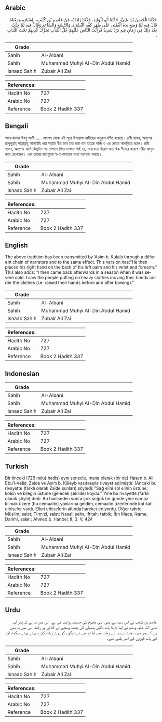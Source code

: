 ## Arabic


<div dir="rtl" lang="ar" style={{fontSize:'larger',backgroundColor:'#f8f9fa',padding:20}}>
حَدَّثَنَا الْحَسَنُ بْنُ عَلِيٍّ، حَدَّثَنَا أَبُو الْوَلِيدِ، حَدَّثَنَا زَائِدَةُ، عَنْ عَاصِمِ بْنِ كُلَيْبٍ، بِإِسْنَادِهِ وَمَعْنَاهُ قَالَ فِيهِ ثُمَّ وَضَعَ يَدَهُ الْيُمْنَى عَلَى ظَهْرِ كَفِّهِ الْيُسْرَى وَالرُّسْغِ وَالسَّاعِدِ وَقَالَ فِيهِ ثُمَّ جِئْتُ بَعْدَ ذَلِكَ فِي زَمَانٍ فِيهِ بَرْدٌ شَدِيدٌ فَرَأَيْتُ النَّاسَ عَلَيْهِمْ جُلُّ الثِّيَابِ تَحَرَّكُ أَيْدِيهِمْ تَحْتَ الثِّيَابِ ‏.‏
</div>
<div style={{backgroundColor:'#f8f9fa',padding:20, marginBottom: 10}}><table> <thead> <tr> <th>Grade</th> <th></th> </tr> </thead> <tbody> <tr><td>Sahih</td><td>Al-Albani</td></tr><tr><td>Sahih</td><td>Muhammad Muhyi Al-Din Abdul Hamid</td></tr><tr><td>Isnaad Sahih</td><td>Zubair Ali Zai</td></tr></tbody></table><table> <thead> <tr> <th>References:</th> <th></th> </tr> </thead> <tbody><tr><td>Hadith No</td><td>727</td></tr><tr><td>Arabic No</td><td>727</td></tr><tr><td>Reference</td><td>Book 2 Hadith 337</td></tr></tbody></table></div>

## Bengali


<div dir="ltr" lang="bn" style={{fontSize:'larger',backgroundColor:'#f8f9fa',padding:20}}>
আল-হাসান ইবনু আলী ..... আসেম থেকে এই সূত্রে উপরোক্ত হাদীছের অনুরূপ বর্ণিত হয়েছে। রাবী বলেন, অতঃপর রাসূলুল্লাহ্ সাল্লাল্লাহু আলাইহি ওয়া সাল্লাম স্বীয় ডান হাত দ্বারা বাম হাতের কব্জি ও এর জোরে আকড়িয়ে ধরেন। রাবী বলেন, অতঃপর আমি কিছুদিন পর সেখানে গিয়ে দেখতে পাই যে, সাহাবায়ে কিরাম অত্যধিক শীতের কারণে শরীর আবৃত করে রেখেছেন। এবং তাদের হাতগুলো স্ব-স্ব কাপড়ের মধ্যে নড়াচড়া করছে।
</div>
<div style={{backgroundColor:'#f8f9fa',padding:20, marginBottom: 10}}><table> <thead> <tr> <th>Grade</th> <th></th> </tr> </thead> <tbody> <tr><td>Sahih</td><td>Al-Albani</td></tr><tr><td>Sahih</td><td>Muhammad Muhyi Al-Din Abdul Hamid</td></tr><tr><td>Isnaad Sahih</td><td>Zubair Ali Zai</td></tr></tbody></table><table> <thead> <tr> <th>References:</th> <th></th> </tr> </thead> <tbody><tr><td>Hadith No</td><td>727</td></tr><tr><td>Arabic No</td><td>727</td></tr><tr><td>Reference</td><td>Book 2 Hadith 337</td></tr></tbody></table></div>

## English


<div dir="ltr" lang="en" style={{fontSize:'larger',backgroundColor:'#f8f9fa',padding:20}}>
The above tradition has been transmitted by ‘Asim b. Kulaib through a different chain of narrators and to the same effect. This version has:“He then placed his right hand on the back of his left palm and his wrist and forearm.” This also adds: “I then came back afterwards in a season when it was severe cold. I saw the people putting on heavy clothes moving their hands under the clothes (i.e. raised their hands before and after bowing).”
</div>
<div style={{backgroundColor:'#f8f9fa',padding:20, marginBottom: 10}}><table> <thead> <tr> <th>Grade</th> <th></th> </tr> </thead> <tbody> <tr><td>Sahih</td><td>Al-Albani</td></tr><tr><td>Sahih</td><td>Muhammad Muhyi Al-Din Abdul Hamid</td></tr><tr><td>Isnaad Sahih</td><td>Zubair Ali Zai</td></tr></tbody></table><table> <thead> <tr> <th>References:</th> <th></th> </tr> </thead> <tbody><tr><td>Hadith No</td><td>727</td></tr><tr><td>Arabic No</td><td>727</td></tr><tr><td>Reference</td><td>Book 2 Hadith 337</td></tr></tbody></table></div>

## Indonesian


<div dir="ltr" lang="id" style={{fontSize:'larger',backgroundColor:'#f8f9fa',padding:20}}>

</div>
<div style={{backgroundColor:'#f8f9fa',padding:20, marginBottom: 10}}><table> <thead> <tr> <th>Grade</th> <th></th> </tr> </thead> <tbody> <tr><td>Sahih</td><td>Al-Albani</td></tr><tr><td>Sahih</td><td>Muhammad Muhyi Al-Din Abdul Hamid</td></tr><tr><td>Isnaad Sahih</td><td>Zubair Ali Zai</td></tr></tbody></table><table> <thead> <tr> <th>References:</th> <th></th> </tr> </thead> <tbody><tr><td>Hadith No</td><td>727</td></tr><tr><td>Arabic No</td><td>727</td></tr><tr><td>Reference</td><td>Book 2 Hadith 337</td></tr></tbody></table></div>

## Turkish


<div dir="ltr" lang="tr" style={{fontSize:'larger',backgroundColor:'#f8f9fa',padding:20}}>
Bir önceki (726 nolu) hadis) aynı senedle, mana olarak (bir de) Hasen b. Ali Ebu'l-Velid, Zaide ve Asim b. Küleyb vasıtasıyla rivayet edilmiştir. (Ancak) bu rivayette (farklı olarak Zaide şunları) söyledi: "Sağ elini sol elinin üstüne, kolun ve bileğin üstüne (gelecek şekilde) koydu." Yine bu rivayette (farklı olarak şöyle) dedi: Bu hadiseden sonra çok soğuk bir günde yine namaz kılmak üzere (bu cemaatin) yanlarına geldim, cemaatin üzerlerinde kat kat elbiseler vardı. Elleri elbiselerin altında hareket ediyordu. Diğer tahric: Müslim, salat; Tirmizî, salat: Nesaî, sehv, iftitah; tatbik; İbn Mace, ikame; Darimî, salat ; Ahmed b. Hanbel, II, 3; V, 424
</div>
<div style={{backgroundColor:'#f8f9fa',padding:20, marginBottom: 10}}><table> <thead> <tr> <th>Grade</th> <th></th> </tr> </thead> <tbody> <tr><td>Sahih</td><td>Al-Albani</td></tr><tr><td>Sahih</td><td>Muhammad Muhyi Al-Din Abdul Hamid</td></tr><tr><td>Isnaad Sahih</td><td>Zubair Ali Zai</td></tr></tbody></table><table> <thead> <tr> <th>References:</th> <th></th> </tr> </thead> <tbody><tr><td>Hadith No</td><td>727</td></tr><tr><td>Arabic No</td><td>727</td></tr><tr><td>Reference</td><td>Book 2 Hadith 337</td></tr></tbody></table></div>

## Urdu


<div dir="rtl" lang="ur" style={{fontSize:'larger',backgroundColor:'#f8f9fa',padding:20}}>
عاصم بن کلیب نے اس سند سے بھی اسی مفہوم کی حدیث روایت کی ہے، اس میں یہ ہے کہ پھر آپ صلی اللہ علیہ وسلم نے اپنا داہنا ہاتھ بائیں ہتھیلی کی پشت پہنچے اور کلائی پر رکھا، اس میں یہ بھی ہے کہ پھر میں سخت سردی کے زمانہ میں آیا تو میں نے لوگوں کو بہت زیادہ کپڑے پہنے ہوئے دیکھا، ان کے ہاتھ کپڑوں کے اندر ہلتے تھے۔
</div>
<div style={{backgroundColor:'#f8f9fa',padding:20, marginBottom: 10}}><table> <thead> <tr> <th>Grade</th> <th></th> </tr> </thead> <tbody> <tr><td>Sahih</td><td>Al-Albani</td></tr><tr><td>Sahih</td><td>Muhammad Muhyi Al-Din Abdul Hamid</td></tr><tr><td>Isnaad Sahih</td><td>Zubair Ali Zai</td></tr></tbody></table><table> <thead> <tr> <th>References:</th> <th></th> </tr> </thead> <tbody><tr><td>Hadith No</td><td>727</td></tr><tr><td>Arabic No</td><td>727</td></tr><tr><td>Reference</td><td>Book 2 Hadith 337</td></tr></tbody></table></div>